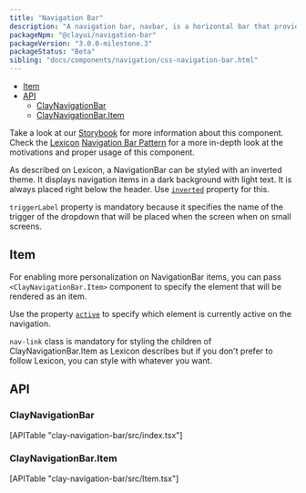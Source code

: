 ```yaml
---
title: "Navigation Bar"
description: "A navigation bar, navbar, is a horizontal bar that provides several access points to different parts of a system."
packageNpm: "@clayui/navigation-bar"
packageVersion: "3.0.0-milestone.3"
packageStatus: "Beta"
sibling: "docs/components/navigation/css-navigation-bar.html"
---
```



<div class="nav-toc">

- [Item](#item)
- [API](#api)
  - [ClayNavigationBar](#claynavigationbar)
  - [ClayNavigationBar.Item](#claynavigationbar.item)

</div>

<div class="clay-site-alert alert alert-warning">
    Take a look at our <a href="https://storybook-clayui.netlify.com/?path=/story/claynavigationbar--default">Storybook</a> for more information about this component.
</div>

<div class="clay-site-alert alert alert-info">
	Check the <a href="https://liferay.design/lexicon/">Lexicon</a> <a href="https://liferay.design/lexicon/core-components/navigation/horizontal-nav/">Navigation Bar Pattern</a> for a more in-depth look at the motivations and proper usage of this component.
</div>

As described on Lexicon, a NavigationBar can be styled with an inverted theme. It displays navigation items in a dark background with light text. It is always placed right below the header. Use [`inverted`](#api-inverted) property for this.

<div class="clay-site-alert alert alert-warning">
	<code class="language-text">triggerLabel</code> property is mandatory because it specifies the name of the trigger of the dropdown that will be placed when the screen when on small screens.
</div>

## Item

For enabling more personalization on NavigationBar items, you can pass `<ClayNavigationBar.Item>` component to specify the element that will be rendered as an item.

Use the property [`active`](#api-active) to specify which element is currently active on the navigation.

<NavigationBarWithStyledItem />

`nav-link` class is mandatory for styling the children of ClayNavigationBar.Item as Lexicon describes but if you don't prefer to follow Lexicon, you can style with whatever you want.

<NavigationBar />

## API

### ClayNavigationBar

<div>
	[APITable "clay-navigation-bar/src/index.tsx"]
</div>

### ClayNavigationBar.Item

<div>
	[APITable "clay-navigation-bar/src/Item.tsx"]
</div>
